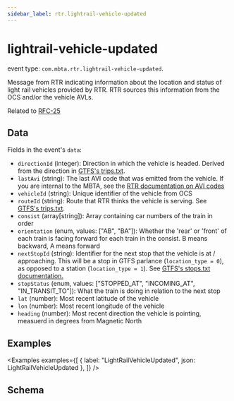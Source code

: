 ```yaml
---
sidebar_label: rtr.lightrail-vehicle-updated
---
```



# lightrail-vehicle-updated

event type: `com.mbta.rtr.lightrail-vehicle-updated`.

Message from RTR indicating information about the location and status of light rail vehicles provided by RTR. RTR sources this information from the OCS and/or the vehicle AVLs.

Related to [RFC-25](https://github.com/mbta/technology-docs/blob/main/rfcs/accepted/0025-light-rail-trip-model.md)

## Data

Fields in the event's `data`:

- `directionId` (integer): Direction in which the vehicle is headed. Derived from the direction in [GTFS's trips.txt](https://gtfs.org/documentation/schedule/reference/#tripstxt).
- `lastAvi` (string): The last AVI code that was emitted from the vehicle. If you are internal to the MBTA, see the [RTR documentation on AVI codes](https://github.com/mbta/rtr/blob/f734e361cb7361ec0cde461add8e1e1bfc938b74/docs/avi_codes.pdf)
- `vehicleId` (string): Unique identifier of the vehicle from OCS
- `routeId` (string): Route that RTR thinks the vehicle is serving. See [GTFS's trips.txt](https://gtfs.org/documentation/schedule/reference/#tripstxt).
- `consist` (array[string]): Array containing car numbers of the train in order
- `orientation` (enum, values: ["AB", "BA"]): Whether the 'rear' or 'front' of each train is facing forward for each train in the consist. B means backward, A means forward
- `nextStopId` (string): Identifier for the next stop that the vehicle is at / approaching. This will be a stop in GTFS parlance (`location_type = 0`), as opposed to a station (`location_type = 1`). See [GTFS's stops.txt documentation.](https://gtfs.org/documentation/schedule/reference/#stopstxt)
- `stopStatus` (enum, values: ["STOPPED_AT", "INCOMING_AT", "IN_TRANSIT_TO"]): What the train is doing in relation to the next stop
- `lat` (number): Most recent latitude of the vehicle
- `lon` (number): Most recent longitude of the vehicle
- `heading` (number): Most recent direction the vehicle is pointing, measuerd in degrees from Magnetic North

## Examples

<Examples
  examples={[
    { label: "LightRailVehicleUpdated", json: LightRailVehicleUpdated },
  ]}
/>

## Schema

<EventSchemaPath event="com.mbta.rtr.lightrail-vehicle-updated" />
